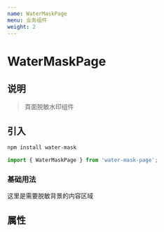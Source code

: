 ```yaml
---
name: WaterMaskPage
menu: 业务组件
weight: 2
---
```



# WaterMaskPage

## 说明
> 頁面脱敏水印组件

## 引入
```bash
npm install water-mask
```
```js
import { WaterMaskPage } from 'water-mask-page';
```

### 基础用法
<Playground>
  <div style={{width:'200px',height:'200px',border:'1px solid red'}}>
    <WaterMaskPage color='red' fontSize={15} width={100} height={100} content='你好'>
      <div style={{height: '200px', width: '200px'}}>这里是需要脱敏背景的内容区域</div>
    </WaterMaskPage>
  </div>
</Playground>


## 属性
<Props title="水印" of={WaterMaskPage} />

